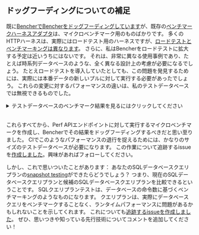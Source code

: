 
## ドッグフーディングについての補足

既に[BencherでBencherをドッグフーディングしています][bencher perf]が、既存の[ベンチマークハーネスアダプタ][adapters]は、マイクロベンチマーク用のものばかりです。
多くのHTTPハーネスは、実際にはロードテスト用のハーネスですが、[ロードテストとベンチマーキングは異なります][continuous benchmarking load testing]。
さらに、私はBencherをロードテストに拡大する予定は近いうちにはないです。
それは、非常に異なる使用事例であり、たとえば時系列データベースのような、全く異なる設計上の考慮が必要になるでしょう。
たとえロードテストを導入していたとしても、この問題を発見するためには、実際には本番データの新しいプルに対して実行する必要があったでしょう。
これらの変更に対するパフォーマンスの違いは、私のテストデータベースでは無視できるものでした。

<details>
    <summary>テストデータベースのベンチマーク結果を見るにはクリックしてください</summary>
    <br />

    Before（変更前）:

    <QueryTimeBefore />

    インデックスとマテリアライズドビューを追加後:

    <QueryTimeAfter />
</details>

<br />

これらすべてから、Perf APIエンドポイントに対して実行するマイクロベンチマークを作成し、Bencherでその結果をドッグフーディングするべきだと思い至りました。
CIでこのようなパフォーマンスの退行を捉えるためには、かなりのサイズのテストデータベースが必要になります。
この作業について追跡するissueを[作成しました][github issue 367]。興味があればフォローしてください。

しかし、これで思いついたことがあります：
あなたのSQLデータベースクエリプランの[snapshot testing][snapshot testing]ができたらどうでしょう？
つまり、現在のSQLデータベースクエリプランと候補のSQLデータベースクエリプランを比較できるということです。
SQLクエリプランテストは、データベースの命令数に基づくベンチマーキングのようなものになります。
クエリプランは、実際にデータベースクエリをベンチマークすることなく、ランタイムパフォーマンスに問題があるかもしれないことを示してくれます。
これについても[追跡するissueを作成しました][github issue 368]。
ぜひ、思いつきや知っている先行技術についてコメントを追加してください！

[github issue 367]: https://github.com/bencherdev/bencher/issues/367
[github issue 368]: https://github.com/bencherdev/bencher/issues/368

[bencher perf]: /perf/bencher
[adapters]: /ja/docs/explanation/adapters/
[continuous benchmarking load testing]: /ja/docs/explanation/continuous-benchmarking/#continuous-benchmarking-vs-continuous-load-testing
[snapshot testing]: https://en.wikipedia.org/wiki/Software_testing#Output_comparison_testing